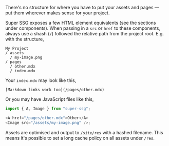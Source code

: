 There's no structure for where you have to put your assets and pages &mdash; put them wherever makes sense for your project.

Super SSG exposes a few HTML element equivalents (see the sections under components). When passing in a `src` or `href` to these components, always use a shash (`/`) followed the relative path from the project root. E.g. with the structure,

```
My Project
/ assets
  / my-image.png
/ pages
  / other.mdx
  / index.mdx
```

Your `index.mdx` may look like this,

```
[Markdown links work too](/pages/other.mdx)
```

Or you may have JavaScript files like this,

```js
import { A, Image } from "super-ssg";

<A href="/pages/other.mdx">Other</A>
<Image src="/assets/my-image.png" />;
```

Assets are optimised and output to `/site/res` with a hashed filename. This means it's possible to set a long cache policy on all assets under `/res`.
